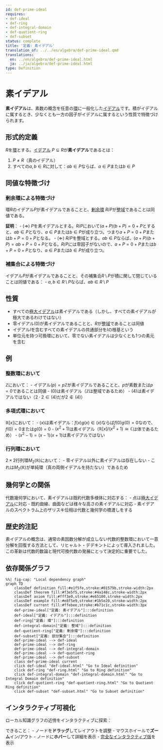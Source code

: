 ```yaml
---
id: def-prime-ideal
requires:
- def-ideal
- def-ring
- def-integral-domain
- def-quotient-ring
- def-subset
status: complete
title: '定義: 素イデアル'
translation_of: ../../en/algebra/def-prime-ideal.qmd
translations:
  en: ../en/algebra/def-prime-ideal.html
  ja: ../ja/algebra/def-prime-ideal.html
type: Definition
---
```


# 素イデアル {#def-prime-ideal}

**素イデアル**は、素数の概念を任意の[環](def-ring.qmd)に一般化した[イデアル](def-ideal.qmd)です。積がイデアルに属するとき、少なくとも一方の因子がイデアルに属するという性質で特徴づけられます。

## 形式的定義

$R$を[環](def-ring.qmd)とする。[イデアル](def-ideal.qmd) $P \subseteq R$が**素イデアル**であるとは：

1. $P \neq R$（真のイデアル）
2. すべての$a, b \in R$に対して：$ab \in P$ならば、$a \in P$または$b \in P$

## 同値な特徴づけ

### 剰余環による特徴づけ

環$R$のイデアル$P$が素イデアルであることと、[剰余環](def-quotient-ring.qmd) $R/P$が[整域](def-integral-domain.qmd)であることは同値である。

**証明**：
- ($\Rightarrow$) $P$を素イデアルとする。$R/P$において$(a + P)(b + P) = 0 + P$とすると、$ab \in P$となり、$a \in P$または$b \in P$が成り立つ。つまり$a + P = 0 + P$または$b + P = 0 + P$となる。
- ($\Leftarrow$) $R/P$を整域とする。$ab \in P$ならば、$(a + P)(b + P) = ab + P = 0 + P$となる。$R/P$には零因子がないので、$a + P = 0 + P$または$b + P = 0 + P$となり、$a \in P$または$b \in P$が成り立つ。

### 補集合による特徴づけ

イデアル$P$が素イデアルであることと、その補集合$R \setminus P$が積に関して閉じていることは同値である：
- $a, b \in R \setminus P$ならば、$ab \in R \setminus P$

## 性質

- すべての[極大イデアル](def-maximal-ideal.qmd)は素イデアルである（しかし、すべての素イデアルが極大であるわけではない）
- 零イデアル$(0)$が素イデアルであることと、$R$が[整域](def-integral-domain.qmd)であることは同値
- イデアル$I$を含むすべての素イデアルの共通部分を$I$の根基という
- 単位元を持つ可換環において、零でない素イデアルは少なくとも1つの素元を含む

## 例

### 整数環において

$\mathbb{Z}$において：
- イデアル$(p) = p\mathbb{Z}$が素イデアルであることと、$p$が素数または$p = 0$であることは同値
- $(0)$は素イデアル（$\mathbb{Z}$は整域であるため）
- $(4)$は素イデアルではない（$2 \cdot 2 \in (4)$だが$2 \notin (4)$）

### 多項式環において

$\mathbb{R}[x]$において：
- $(x)$は素イデアル：$f(x)g(x) \in (x)$ならば$f(0)g(0) = 0$なので、$f(0) = 0$または$g(0) = 0$
- $(x^2 + 1)$は素イデアル（$\mathbb{R}[x]/(x^2 + 1) \cong \mathbb{C}$は体であるため）
- $(x^2 - 1) = (x-1)(x+1)$は素イデアルではない

### 行列環において

$2 \times 2$行列環$M_2(\mathbb{R})$において：
- 零イデアル以外に素イデアルは存在しない
- これは$M_2(\mathbb{R})$が単純環（真の両側イデアルを持たない）であるため

## 幾何学との関係

代数幾何学において、素イデアルは既約代数多様体に対応する：
- 点は[極大イデアル](def-maximal-ideal.qmd)に対応
- 既約曲線、曲面などは様々な高さの素イデアルに対応
- 素イデアルのスペクトラム上のザリスキ位相は代数と幾何学の橋渡しをする

## 歴史的注記

素イデアルの概念は、通常の素因数分解が成立しない代数的整数環において一意分解を回復する方法として、リヒャルト・デデキントによって導入されました。この革新は代数的数論と現代可換代数の発展にとって決定的に重要でした。

## 依存関係グラフ

```mermaid
%%| fig-cap: "Local dependency graph"
graph TD
    classDef definition fill:#e1f5fe,stroke:#01579b,stroke-width:2px
    classDef theorem fill:#f3e5f5,stroke:#4a148c,stroke-width:2px
    classDef axiom fill:#fff3e0,stroke:#e65100,stroke-width:2px
    classDef example fill:#e8f5e9,stroke:#1b5e20,stroke-width:2px
    classDef current fill:#ffebee,stroke:#b71c1c,stroke-width:3px
    def-prime-ideal["定義: 素イデアル"]:::definition
    def-ideal["定義: イデアル"]:::definition
    def-ring["定義: 環"]:::definition
    def-integral-domain["定義: 整域"]:::definition
    def-quotient-ring["定義: 剰余環"]:::definition
    def-subset["定義: 部分集合"]:::definition
    def-prime-ideal --> def-ideal
    def-prime-ideal --> def-ring
    def-prime-ideal --> def-integral-domain
    def-prime-ideal --> def-quotient-ring
    def-prime-ideal --> def-subset
    class def-prime-ideal current
    click def-ideal "def-ideal.html" "Go to Ideal definition"
    click def-ring "def-ring.html" "Go to Ring definition"
    click def-integral-domain "def-integral-domain.html" "Go to Integral Domain definition"
    click def-quotient-ring "def-quotient-ring.html" "Go to Quotient Ring definition"
    click def-subset "def-subset.html" "Go to Subset definition"
```

## インタラクティブ可視化

ローカル知識グラフの近傍をインタラクティブに探索：

::: {.graph-viz data-id="def-prime-ideal" data-width="700" data-height="500"}
:::

できること：
- ノードを**ドラッグ**してレイアウトを調整
- マウスホイールで**ズーム**イン/アウト
- ノードに**ホバー**して詳細を表示
- [完全なインタラクティブ版](../../output/interactive/def-prime-ideal.html){target="_blank"}を表示
